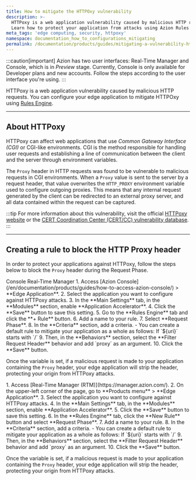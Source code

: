 ```yaml
---
title: How to mitigate the HTTPOxy vulnerability
description: >-
  HTTPoxy is a web application vulnerability caused by malicious HTTP requests.
  Learn how to protect your application from attacks using Azion Rules Engine.
meta_tags: 'edge computing, security, httpoxy'
namespace: documentation_how_to_configurations_mitigating
permalink: /documentation/products/guides/mitigating-a-vulnerability-httpoxy/
---
```



:::caution[important]
Azion has two user interfaces: Real-Time Manager and Console, which is in *Preview* stage. Currently, Console is only available for Developer plans and new accounts. Follow the steps according to the user interface you're using.
:::

HTTPoxy is a web application vulnerability caused by malicious HTTP requests. You can configure your edge application to mitigate HTTPOxy using [Rules Engine](/en/documentation/products/build/edge-application/rules-engine/).

---

## About HTTPoxy

HTTPoxy can affect web applications that use *Common Gateway Interface (CGI)* or CGI-like environments. CGI is the method responsible for handling user requests and establishing a line of communication between the client and the server through environment variables.

The `Proxy` header in HTTP requests was found to be vulnerable to malicious requests in CGI environments. When a `Proxy` value is sent to the server by a request header, that value overwrites the `HTTP_PROXY` environment variable used to configure outgoing proxies. This means that any internal request generated by the client can be redirected to an external proxy server, and all data contained within the request can be captured.

:::tip
For more information about this vulnerability, visit the official [HTTPoxy website](https://httpoxy.org/) or the [CERT Coordination Center (CERT/CC) vulnerability database](https://www.kb.cert.org/vuls/id/797896).
:::

---

## Creating a rule to block the HTTP Proxy header

In order to protect your applications against HTTPoxy, follow the steps below to block the `Proxy` header during the Request Phase.

<Tabs client:visible>
    <Fragment slot="tab.console">Console</Fragment>
    <Fragment slot="tab.rtm">Real-Time Manager</Fragment>

<Fragment slot="panel.console">
1. Access [Azion Console](/en/documentation/products/guides/how-to-access-azion-console/) > **Edge Application**.
2. Select the application you want to configure against HTTPoxy attacks.
3. In the **Main Settings** tab, in the **Modules** section, enable **Application Accelerator**.
4. Click the **Save** button to save this setting.
5. Go to the **Rules Engine** tab and click the **+ Rule** button.
6. Add a name to your rule.
7. Select **Request Phase**.
8. In the **Criteria** section, add a criteria.
    - You can create a default rule to mitigate your application as a whole as follows: If `${uri}` starts with `/`
9. Then, in the **Behaviors** section, select the **Filter Request Header** behavior and add `proxy` as an argument.
10. Click the **Save** button.

Once the variable is set, if a malicious request is made to your application containing the `Proxy` header, your edge application will strip the header, protecting your origin from HTTPoxy attacks.
</Fragment>

<Fragment slot="panel.rtm">
1. Access [Real-Time Manager (RTM)](https://manager.azion.com/).
2. On the upper-left corner of the page, go to **Products menu** > **Edge Application**.
3. Select the application you want to configure against HTTPoxy attacks.
4. In the **Main Settings** tab, in the **Modules** section, enable **Application Accelerator**.
5. Click the **Save** button to save this setting.
6. In the **Rules Engine** tab, click the **New Rule** button and select **Request Phase**.
7. Add a name to your rule.
8. In the **Criteria** section, add a criteria.
    - You can create a default rule to mitigate your application as a whole as follows: If `${uri}` starts with `/`
9. Then, in the **Behaviors** section, select the **Filter Request Header** behavior and add `proxy` as an argument.
10. Click the **Save** button.

Once the variable is set, if a malicious request is made to your application containing the `Proxy` header, your edge application will strip the header, protecting your origin from HTTPoxy attacks.
</Fragment>

</Tabs>


